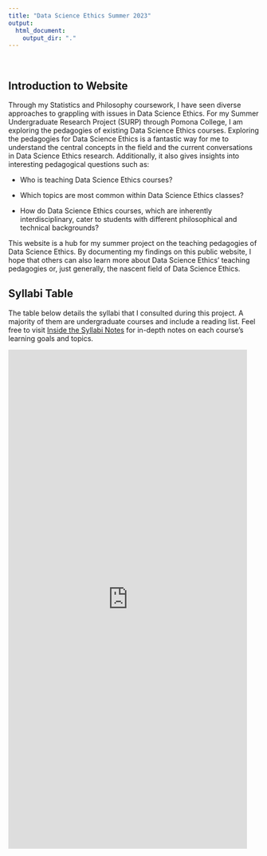 ```yaml
---
title: "Data Science Ethics Summer 2023"
output: 
  html_document:
    output_dir: "."
---
```


<br>

## Introduction to Website

Through my Statistics and Philosophy coursework, I have seen diverse approaches to grappling with issues in Data Science Ethics. For my Summer Undergraduate Research Project (SURP) through Pomona College, I am exploring the pedagogies of existing Data Science Ethics courses. Exploring the pedagogies for Data Science Ethics is a fantastic way for me to understand the central concepts in the field and the current conversations in Data Science Ethics research. Additionally, it also gives insights into interesting pedagogical questions such as: 

* Who is teaching Data Science Ethics courses?

* Which topics are most common within Data Science Ethics classes?

* How do Data Science Ethics courses, which are inherently interdisciplinary, cater to students with different philosophical and technical backgrounds? 

This website is a hub for my summer project on the teaching pedagogies of Data Science Ethics. By documenting my findings on this public website, I hope that others can also learn more about Data Science Ethics' teaching pedagogies or, just generally, the nascent field of Data Science Ethics.

## Syllabi Table 

The table below details the syllabi that I consulted during this project. A majority of them are undergraduate courses and include a reading list. Feel free to visit [Inside the Syllabi Notes](inside-syllabi.html) for in-depth notes on each course's learning goals and topics.

:::{.column-page}   
<iframe src = "https://scolando.github.io/DSethics-summer2023/syllabi-table.html" width="95%" height="1000" data-external="1" style="border: none; text-align = 'center';"></iframe>
:::

